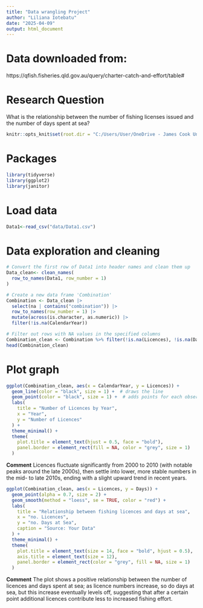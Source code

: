 ```yaml
---
title: "Data wrangling Project"
author: "Liliana Iotebatu"
date: "2025-04-09"
output: html_document
---
```



# Data downloaded from: 

https://qfish.fisheries.qld.gov.au/query/charter-catch-and-effort/table#

# Research Question

What is the relationship between the number of fishing licenses issued and 
the number of days spent at sea?


```r
knitr::opts_knit$set(root.dir = "C:/Users/User/OneDrive - James Cook University/Desktop/2025 subjects/Techniques 1/Data science in R/MB5370_Module_04/MB5370_Module_04/Module04_Liliana")

```

# Packages
```r
library(tidyverse)
library(ggplot2)
library(janitor)
```

# Load data 

```r
Data1<-read_csv("data/Data1.csv")
```

# Data exploration and cleaning

```r
# Convert the first row of Data1 into header names and clean them up
Data_clean<- clean_names(
  row_to_names(Data1, row_number = 1)
)
```

```r
# Create a new data frame 'Combination'
Combination <- Data_clean |> 
  select(na | contains("combination")) |> 
  row_to_names(row_number = 1) |>
  mutate(across(is.character, as.numeric)) |>
  filter(!is.na(CalendarYear))
```


```r
# Filter out rows with NA values in the specified columns
Combination_clean <- Combination %>% filter(!is.na(Licences), !is.na(Days))
head(Combination_clean)
```


# Plot graph

```r
ggplot(Combination_clean, aes(x = CalendarYear, y = Licences)) +
  geom_line(color = "black", size = 1) +  # draws the line
  geom_point(color = "black", size = 1) +  # adds points for each observation
  labs(
    title = "Number of Licences by Year",
    x = "Year",
    y = "Number of Licences"
  ) +
  theme_minimal() +
  theme(
    plot.title = element_text(hjust = 0.5, face = "bold"),
    panel.border = element_rect(fill = NA, color = "grey", size = 1)
  )

```


**Comment**
Licences fluctuate significantly from 2000 to 2010 (with notable peaks around the late 2000s), then settle 
into lower, more stable numbers in the mid- to late 2010s, ending with a slight upward trend in recent years.


```r
ggplot(Combination_clean, aes(x = Licences, y = Days)) +
  geom_point(alpha = 0.7, size = 2) +
  geom_smooth(method = "loess", se = TRUE, color = "red") +
  labs(
    title = "Relationship between fishing licences and days at sea",
    x = "no. Licences",
    y = "no. Days at Sea",
    caption = "Source: Your Data"
  ) +
  theme_minimal() +
  theme(
    plot.title = element_text(size = 14, face = "bold", hjust = 0.5),
    axis.title = element_text(size = 12),
    panel.border = element_rect(color = "grey", fill = NA, size = 1)
  )

```


**Comment**
The plot shows a positive relationship between the number of licences and days spent at sea; as licence numbers increase, 
so do days at sea, but this increase eventually levels off, suggesting that after a certain point additional licences 
contribute less to increased fishing effort.









